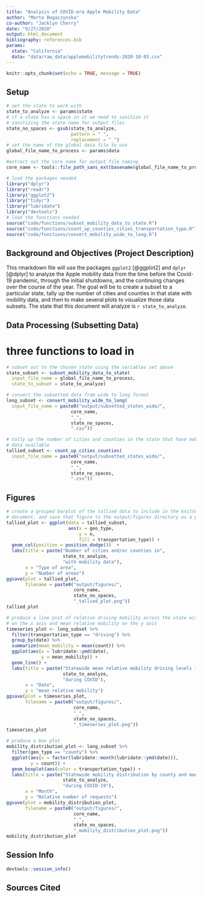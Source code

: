 ```yaml
---
title: "Analysis of COVID-era Apple Mobility Data"
author: "Marta Bogaczynska" 
co-author: "Jacklyn Cherry"
date: "9/27/2020"
output: html_document
bibliography: references.bib 
params: 
  state: "California"
  data: "data/raw_data/applemobilitytrends-2020-10-03.csv" 
---
```


```r
knitr::opts_chunk$set(echo = TRUE, message = TRUE)
```

## Setup

```r
# set the state to work with
state_to_analyze <- params$state
# if a state has a space in it we need to sanitize it
# sanitizing the state name for output files
state_no_spaces <- gsub(state_to_analyze,
                        pattern = " ",
                        replacement = "_")
# set the name of the global data file to use
global_file_name_to_process <- params$data

#extract out the core name for output file naming
core_name <- tools::file_path_sans_ext(basename(global_file_name_to_process))
```
```r
# load the packages needed
library("dplyr")
library("readr")
library("ggplot2")
library("tidyr")
library("lubridate")
library("devtools")
# load the functions needed
source("code/functions/subset_mobility_data_to_state.R")
source("code/functions/count_up_counties_cities_transportation_type.R")
source("code/functions/convert_mobility_wide_to_long.R")
```
## Background and Objectives (Project Description)
This rmarkdown file will use the packages `ggplot2` [@ggplot2] and `dplyr`
[@dplyr] to analyze the Apple mobility data from the time before the Covid-19
pandemic, through the initial shutdowns, and the continuing changes over the
course of the year.
The goal will be to create a subset to a particular state, tally up the number
of cities and counties in that state with mobility data, and then to make
several plots to visualize those data subsets.
The state that this document will analyze is `r state_to_analyze`.

## Data Processing (Subsetting Data)
# three functions to load in

```r
# subset out to the chosen state using the variables set above
state_subset <- subset_mobility_data_to_state(
  input_file_name = global_file_name_to_process,
  state_to_subset = state_to_analyze)
```
```r
# convert the subsetted data from wide to long format
long_subset <- convert_mobility_wide_to_long(
  input_file_name = paste0("output/subsetted_states_wide/",
                        core_name,
                        "_",
                        state_no_spaces,
                        ".csv"))
```

```r
# tally up the number of cities and counties in the state that have mobility
# data available
tallied_subset <- count_up_cities_counties(
  input_file_name = paste0("output/subsetted_states_wide/",
                        core_name,
                        "_",
                        state_no_spaces,
                        ".csv"))
```

## Figures
```r
# create a grouped barplot of the tallied data to include in the knitted
# document, and save that figure to the output/figures directory as a png
tallied_plot <- ggplot(data = tallied_subset,
                       aes(x = geo_type,
                           y = n,
                           fill = transportation_type)) +
  geom_col(position = position_dodge())  +
  labs(title = paste("Number of cities and/or counties in",
                     state_to_analyze,
                     "with mobility data"),
       x = "Type of area",
       y = "Number of areas")
ggsave(plot = tallied_plot,
       filename = paste0("output/figures/",
                         core_name,
                         state_no_spaces,
                         "_tallied_plot.png"))
tallied_plot
```
```r
# produce a line plot of relative driving mobility across the state with date
# on the x axis and mean relative mobility on the y axis
timeseries_plot <- long_subset %>%
  filter(transportation_type == "driving") %>%
  group_by(date) %>%
  summarize(mean_mobility = mean(count)) %>%
  ggplot(aes(x = lubridate::ymd(date),
             y = mean_mobility)) +
  geom_line() +
  labs(title = paste("Statewide mean relative mobility driving levels in",
                     state_to_analyze,
                     "during COVID"),
       x = "Date",
       y = "mean relative mobility")
ggsave(plot = timeseries_plot,
       filename = paste0("output/figures/",
                         core_name,
                         "_",
                         state_no_spaces,
                         "_timeseries_plot.png"))
timeseries_plot
```
```r
# produce a box plot
mobility_distribution_plot <- long_subset %>%
  filter(geo_type == "county") %>%
  ggplot(aes(x = factor(lubridate::month(lubridate::ymd(date))),
         y = count)) +
  geom_boxplot(aes(color = transportation_type)) +
  labs(title = paste("Statewide mobility distribution by county and month in",
                     state_to_analyze,
                     "during COVID-19"),
       x = "Month",
       y = "Relative number of requests")
ggsave(plot = mobility_distribution_plot,
       filename = paste0("output/figures/",
                         core_name,
                         "_",
                         state_no_spaces,
                         "_mobility_distribution_plot.png"))
mobility_distribution_plot
```

## Session Info
```r
devtools::session_info()
```
## Sources Cited
